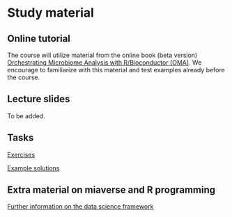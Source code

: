 # Study material {#material}

## Online tutorial

The course will utilize material from the online book (beta version)
[Orchestrating Microbiome Analysis with R/Bioconductor
(OMA)](https://microbiome.github.io/OMA/). We encourage to familiarize
with this material and test examples already before the course.


## Lecture slides

To be added.

<!--[Slides](https://github.com/microbiome/course_2022_oulu/tree/main/slides)-->


## Tasks

[Exercises](https://microbiome.github.io/OMA/exercises.html)

[Example solutions](https://github.com/microbiome/course_2022_radboud/blob/main/example_solutions.Rmd)


## Extra material on miaverse and R programming

[Further information on the data science framework](https://microbiome.github.io/OMA/resources.html)

